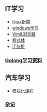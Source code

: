 == IT学习 ==
* [[it/linux折腾|linux折腾]]
* [[it/windows学习|windows学习]]
* [[it/Vim&浏览器|Vim&浏览器]]
* [[code/程式体|程式体]]
* [[it/IT杂想|IT杂想]]
=== [[Golang学习资料]] ===
== 汽车学习 ==
* [[模块化课程]]
=== [[杂记]] ===
